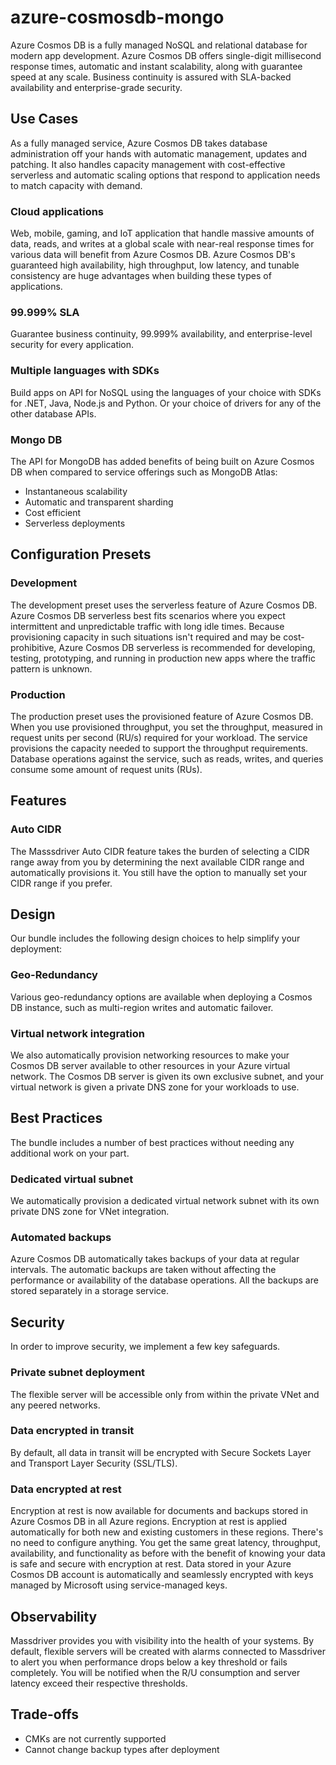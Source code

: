 # azure-cosmosdb-mongo
Azure Cosmos DB is a fully managed NoSQL and relational database for modern app development. Azure Cosmos DB offers single-digit millisecond response times, automatic and instant scalability, along with guarantee speed at any scale. Business continuity is assured with SLA-backed availability and enterprise-grade security.

## Use Cases
As a fully managed service, Azure Cosmos DB takes database administration off your hands with automatic management, updates and patching. It also handles capacity management with cost-effective serverless and automatic scaling options that respond to application needs to match capacity with demand.
### Cloud applications
Web, mobile, gaming, and IoT application that handle massive amounts of data, reads, and writes at a global scale with near-real response times for various data will benefit from Azure Cosmos DB. Azure Cosmos DB's guaranteed high availability, high throughput, low latency, and tunable consistency are huge advantages when building these types of applications.
### 99.999% SLA
Guarantee business continuity, 99.999% availability, and enterprise-level security for every application.
### Multiple languages with SDKs
Build apps on API for NoSQL using the languages of your choice with SDKs for .NET, Java, Node.js and Python. Or your choice of drivers for any of the other database APIs.
### Mongo DB
The API for MongoDB has added benefits of being built on Azure Cosmos DB when compared to service offerings such as MongoDB Atlas:
* Instantaneous scalability
* Automatic and transparent sharding
* Cost efficient
* Serverless deployments

## Configuration Presets
### Development
The development preset uses the serverless feature of Azure Cosmos DB. Azure Cosmos DB serverless best fits scenarios where you expect intermittent and unpredictable traffic with long idle times. Because provisioning capacity in such situations isn't required and may be cost-prohibitive, Azure Cosmos DB serverless is recommended for developing, testing, prototyping, and running in production new apps where the traffic pattern is unknown.
### Production
The production preset uses the provisioned feature of Azure Cosmos DB. When you use provisioned throughput, you set the throughput, measured in request units per second (RU/s) required for your workload. The service provisions the capacity needed to support the throughput requirements. Database operations against the service, such as reads, writes, and queries consume some amount of request units (RUs).

## Features
### Auto CIDR
The Masssdriver Auto CIDR feature takes the burden of selecting a CIDR range away from you by determining the next available CIDR range and automatically provisions it. You still have the option to manually set your CIDR range if you prefer.

## Design
Our bundle includes the following design choices to help simplify your deployment:
### Geo-Redundancy
Various geo-redundancy options are available when deploying a Cosmos DB instance, such as multi-region writes and automatic failover.
### Virtual network integration
We also automatically provision networking resources to make your Cosmos DB server available to other resources in your Azure virtual network. The Cosmos DB server is given its own exclusive subnet, and your virtual network is given a private DNS zone for your workloads to use.

## Best Practices
The bundle includes a number of best practices without needing any additional work on your part.
### Dedicated virtual subnet
We automatically provision a dedicated virtual network subnet with its own private DNS zone for VNet integration.
### Automated backups
Azure Cosmos DB automatically takes backups of your data at regular intervals. The automatic backups are taken without affecting the performance or availability of the database operations. All the backups are stored separately in a storage service.

## Security
In order to improve security, we implement a few key safeguards.
### Private subnet deployment
The flexible server will be accessible only from within the private VNet and any peered networks.
### Data encrypted in transit
By default, all data in transit will be encrypted with Secure Sockets Layer and Transport Layer Security (SSL/TLS).
### Data encrypted at rest
Encryption at rest is now available for documents and backups stored in Azure Cosmos DB in all Azure regions. Encryption at rest is applied automatically for both new and existing customers in these regions. There's no need to configure anything. You get the same great latency, throughput, availability, and functionality as before with the benefit of knowing your data is safe and secure with encryption at rest. Data stored in your Azure Cosmos DB account is automatically and seamlessly encrypted with keys managed by Microsoft using service-managed keys.

## Observability
Massdriver provides you with visibility into the health of your systems. By default, flexible servers will be created with alarms connected to Massdriver to alert you when performance drops below a key threshold or fails completely. You will be notified when the R/U consumption and server latency exceed their respective thresholds.

## Trade-offs
* CMKs are not currently supported
* Cannot change backup types after deployment
